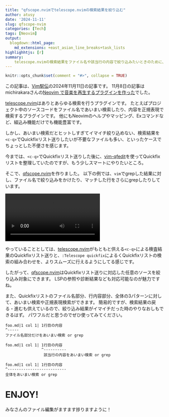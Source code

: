 ```yaml
---
title: "qfscope.nvimでtelescope.nvimの検索結果を絞り込む"
author: atusy
date: '2024-11-11'
slug: qfscope-nvim
categories: [Tech]
tags: [Neovim]
output:
  blogdown::html_page:
    md_extensions: +east_asian_line_breaks+task_lists
highlighhtjs: [r]
summary:
    telescope.nvimの検索結果をファイル名や該当行の内容で絞り込みたいときのために、qfscope.nvimを開発しました。
---
```


```r
knitr::opts_chunk$set(comment = "#>", collapse = TRUE)
```

この記事は、[Vim駅伝](https://vim-jp.org/ekiden/)の2024年11月11日の記事です。
11月8日の記事はmichirakaraさんの[Neovim で音楽を再生するプラグインを作った]( Neovim で音楽を再生するプラグインを作った)でした。


[telescope.nvim]はありとあらゆる検索を行うプラグインです。
たとえばプロジェクト中のソースコードをファイル名であいまい検索したり、内容を正規表現で検索するプラグインです。
他にもNeovimのヘルプやマッピング、Exコマンドなど、組込み機能だけでも機能豊富です。

しかし、あいまい検索だとヒットしすぎてイマイチ絞り込めない、検索結果を`<c-q>`でQuickfixリスト送りしたいが不要なファイルも多い、といったケースでちょっとした不便さを感じます。

今までは、`<c-q>`でQuickfixリスト送りした後に、[vim-qfedit](https://github.com/itchyny/vim-qfedit)を使ってQuickfixリストを整理していたのですが、もう少しスマートにやりたいところ。

そこで、[qfscope.nvim]を作りました。
以下の例では、`vim`でgrepした結果に対し、ファイル名で絞り込みをかけたり、マッチした行をさらにgrepしたりしています。

<video autoplay controls>
<source src=./video/demo.mp4>
</video>

やっていることとしては、[telescope.nvim]がもともと供える`<c-q>`による検査結果のQuickfixリスト送りと、`:Telescope quickfix`によるくQuickfixリストの検索の組み合わせを、よりスムーズに行えるようにしてる感じです。

したがって、[qfscope.nvim]はQuickfixリスト送りに対応した任意のソースを絞り込み対象にできます。
LSPの参照や診断結果なども対応可能なのが魅力ですね。

また、Quickfixリストのファイル名部分、行内容部分、全体の3パターンに対して、あいまい検索や正規表現検索ができます。
簡易的ですが、検索結果の戻る・進むも供えているので、絞り込み結果がイマイチだった時のやりなおしもできるはず。
パワフルだと思うのでぜひ使ってみてください。

```
foo.md|1 col 1| 1行目の内容
^-----
ファイル名部分だけをあいまい検索 or grep

foo.md|1 col 1| 1行目の内容
                ^----------
                 該当行の内容をあいまい検索 or grep

foo.md|1 col 1| 1行目の内容
^--------------------------
全体をあいまい検索 or grep
```

# ENJOY!

みなさんのファイル編集がますます捗りますように！


[telescope.nvim]: https://github.com/nvim-telescope/telescope.nvim
[qfscope.nvim]: https://github.com/atusy/qfscope.nvim
